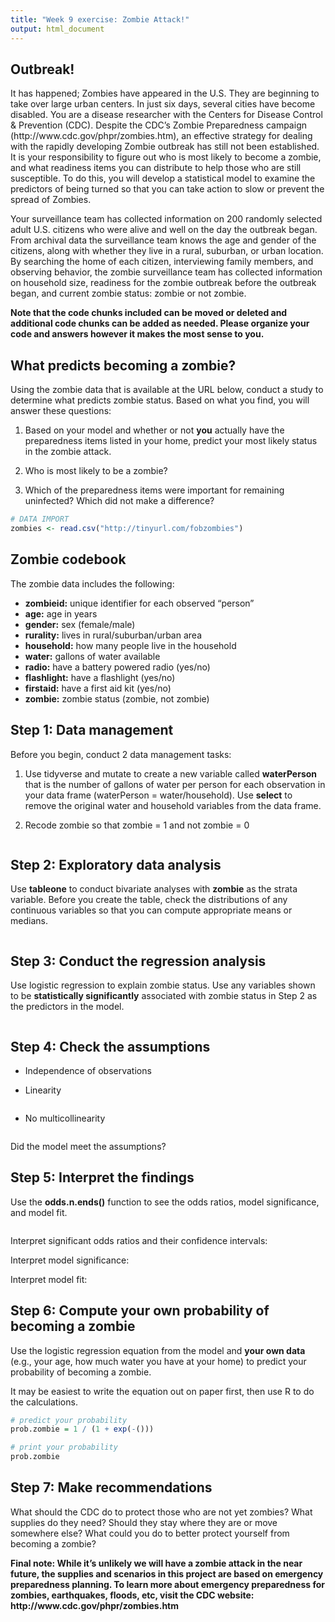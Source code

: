 ---
title: "Week 9 exercise: Zombie Attack!"
output: html_document
---

## Outbreak! 

It has happened; Zombies have appeared in the U.S. They are beginning to take over large urban centers. In just six days, several cities have become disabled. You are a disease researcher with the Centers for Disease Control & Prevention (CDC). Despite the CDC’s Zombie Preparedness campaign (http://www.cdc.gov/phpr/zombies.htm), an effective strategy for dealing with the rapidly developing Zombie outbreak has still not been established. It is your responsibility to figure out who is most likely to become a zombie, and what readiness items you can distribute to help those who are still susceptible. To do this, you will develop a statistical model to examine the predictors of being turned so that you can take action to slow or prevent the spread of Zombies. 

Your surveillance team has collected information on 200 randomly selected adult U.S. citizens who were alive and well on the day the outbreak began. From archival data the surveillance team knows the age and gender of the citizens, along with whether they live in a rural, suburban, or urban location. By searching the home of each citizen, interviewing family members, and observing behavior, the zombie surveillance team has collected information on household size, readiness for the zombie outbreak before the outbreak began, and current zombie status: zombie or not zombie.

**Note that the code chunks included can be moved or deleted and additional code chunks can be added as needed. Please organize your code and answers however it makes the most sense to you.**

## What predicts becoming a zombie?

Using the zombie data that is available at the URL below, conduct a study to determine what predicts zombie status. Based on what you find, you will answer these questions: 

(1)	Based on your model and whether or not **you** actually have the preparedness items listed in your home, predict your most likely status in the zombie attack.

(2)	Who is most likely to be a zombie? 

(3)	Which of the preparedness items were important for remaining uninfected? Which did not make a difference? 

```{r echo=TRUE}
# DATA IMPORT
zombies <- read.csv("http://tinyurl.com/fobzombies")
```

## Zombie codebook

The zombie data includes the following: 

* **zombieid:** unique identifier for each observed "person"
* **age:** age in years
* **gender:** sex (female/male)
* **rurality:** lives in rural/suburban/urban area
* **household:** how many people live in the household
* **water:** gallons of water available 
* **radio:** have a battery powered radio (yes/no)
* **flashlight:** have a flashlight (yes/no)
* **firstaid:** have a first aid kit (yes/no)
* **zombie:** zombie status (zombie, not zombie)

## Step 1: Data management 

Before you begin, conduct 2 data management tasks: 

(1) Use tidyverse and mutate to create a new variable called **waterPerson** that is the number of gallons of water per person for each observation in your data frame (waterPerson = water/household). Use **select** to remove the original water and household variables from the data frame.

(2) Recode zombie so that zombie = 1 and not zombie = 0

```{r}

```

## Step 2: Exploratory data analysis 

Use **tableone** to conduct bivariate analyses with **zombie** as the strata variable. Before you create the table, check the distributions of any continuous variables so that you can compute appropriate means or medians.  

```{r}

```

## Step 3: Conduct the regression analysis 

Use logistic regression to explain zombie status. Use any variables shown to be **statistically significantly** associated with zombie status in Step 2 as the predictors in the model. 

```{r}

```

## Step 4: Check the assumptions 

* Independence of observations 

* Linearity 

```{r}

```

* No multicollinearity 

```{r}

```

Did the model meet the assumptions?

## Step 5: Interpret the findings

Use the **odds.n.ends()** function to see the odds ratios, model significance, and model fit.

```{r}

```

Interpret significant odds ratios and their confidence intervals: 


Interpret model significance:


Interpret model fit: 


## Step 6: Compute your own probability of becoming a zombie 

Use the logistic regression equation from the model and **your own data** (e.g., your age, how much water you have at your home) to predict your probability of becoming a zombie.

It may be easiest to write the equation out on paper first, then use R to do the calculations. 

```{r}
# predict your probability
prob.zombie = 1 / (1 + exp(-()))

# print your probability 
prob.zombie
```


## Step 7: Make recommendations

What should the CDC do to protect those who are not yet zombies? What supplies do they need? Should they stay where they are or move somewhere else? What could you do to better protect yourself from becoming a zombie? 










**Final note: While it’s unlikely we will have a zombie attack in the near future, the supplies and scenarios in this project are based on emergency preparedness planning. To learn more about emergency preparedness for zombies, earthquakes, floods, etc, visit the CDC website: http://www.cdc.gov/phpr/zombies.htm**







